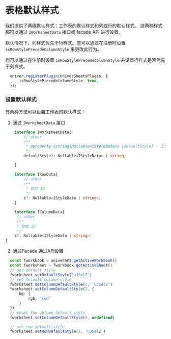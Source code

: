 
# 表格默认样式

<BadgeGroup values={[UniverTypes.SHEET]} value={UniverTypes.SHEET} />

我们提供了两级默认样式：工作表的默认样式和列或行的默认样式。
这两种样式都可以通过 `IWorksheetData` 接口或 facade API 进行设置。

默认情况下，列样式优先于行样式。您可以通过在注册时设置 `isRowStylePrecedeColumnStyle` 来更改此行为。

您可以通过在注册时设置 `isRowStylePrecedeColumnStyle` 来设置行样式是否优先于列样式。

```typescript
  univer.registerPlugin(UniverSheetsPlugin, {
      isRowStylePrecedeColumnStyle: true,
  });
```

### 设置默认样式
有两种方法可以设置工作表的默认样式：

1. 通过 `IWorksheetData` 接口
```typescript
    interface IWorksheetData{
        // other
        /**
         * @property {string|Nullable<IStyleData>} [defaultStyle] - 工作表的默认样式 ID 或样式数据。
         */
        defaultStyle?: Nullable<IStyleData> | string;

    }

    interface IRowData{
        // other
        /**
         * 样式 ID
         */
        s?: Nullable<IStyleData | string>;
    }

    interface IColumnData{
     // other
     /**
     * 样式 ID
     */
    s?: Nullable<IStyleData | string>;
}
```

2. 通过Facade 通过API设置

```typescript
  const fworkbook = univerAPI.getActiveWorkbook()
  const fworksheet = fworkbook.getActiveSheet()
  // set default style
  fworksheet.setDefaultStyle('uJSelZ')
  // set default column style
  fworksheet.setColumnDefaultStyle(3, 'uJSelZ')
  fworksheet.setColumnDefaultStyle(3, {
      bg: {
          rgb: 'red'
      }
  })
  // reset the column default style
  fworksheet.setColumnDefaultStyle(3, undefined)

  // set row default style
  fworksheet.setRowDefaultStyle(1, 'uJSelZ')
```